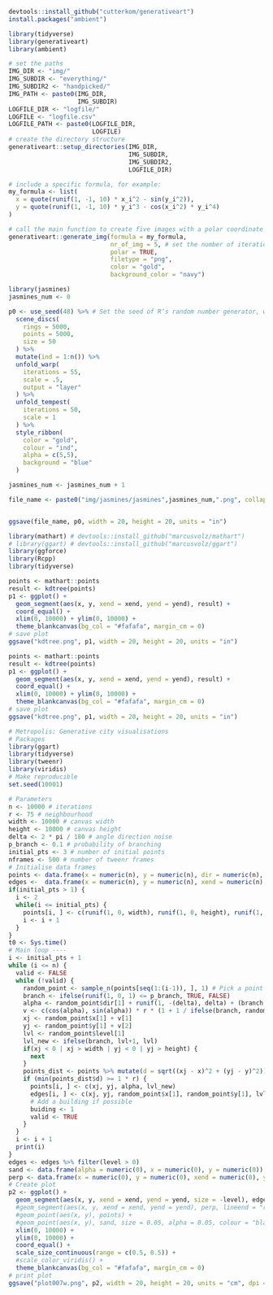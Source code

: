 
```r
devtools::install_github("cutterkom/generativeart")
install.packages("ambient")
```

```r
library(tidyverse)
library(generativeart) 
library(ambient)
```
```r

# set the paths
IMG_DIR <- "img/"
IMG_SUBDIR <- "everything/"
IMG_SUBDIR2 <- "handpicked/"
IMG_PATH <- paste0(IMG_DIR, 
                   IMG_SUBDIR)
LOGFILE_DIR <- "logfile/"
LOGFILE <- "logfile.csv"
LOGFILE_PATH <- paste0(LOGFILE_DIR, 
                       LOGFILE)
# create the directory structure
generativeart::setup_directories(IMG_DIR, 
                                 IMG_SUBDIR, 
                                 IMG_SUBDIR2, 
                                 LOGFILE_DIR)
```
```r
# include a specific formula, for example:
my_formula <- list(
  x = quote(runif(1, -1, 10) * x_i^2 - sin(y_i^2)),
  y = quote(runif(1, -1, 10) * y_i^3 - cos(x_i^2) * y_i^4)
)
```
```r
# call the main function to create five images with a polar coordinate system
generativeart::generate_img(formula = my_formula, 
                            nr_of_img = 5, # set the number of iterations
                            polar = TRUE, 
                            filetype = "png", 
                            color = "gold", 
                            background_color = "navy")
```

```r
library(jasmines)
jasmines_num <- 0
```
```r
p0 <- use_seed(48) %>% # Set the seed of R‘s random number generator, which is useful for creating simulations or random objects that can be reproduced.
  scene_discs(
    rings = 5000, 
    points = 5000, 
    size = 50
  ) %>%
  mutate(ind = 1:n()) %>%
  unfold_warp(
    iterations = 55,
    scale = .5, 
    output = "layer" 
  ) %>%
  unfold_tempest(
    iterations = 50,
    scale = 1
  ) %>%
  style_ribbon(
    color = "gold",
    colour = "ind",
    alpha = c(5,5),
    background = "blue"
  )

jasmines_num <- jasmines_num + 1

file_name <- paste0("img/jasmines/jasmines",jasmines_num,".png", collapse='","')


ggsave(file_name, p0, width = 20, height = 20, units = "in")
```


```r
library(mathart) # devtools::install_github("marcusvolz/mathart")
# library(ggart) # devtools::install_github("marcusvolz/ggart")
library(ggforce)
library(Rcpp)
library(tidyverse)
```
```r
points <- mathart::points
result <- kdtree(points)
p1 <- ggplot() +
  geom_segment(aes(x, y, xend = xend, yend = yend), result) +
  coord_equal() +
  xlim(0, 10000) + ylim(0, 10000) +
  theme_blankcanvas(bg_col = "#fafafa", margin_cm = 0)
# save plot
ggsave("kdtree.png", p1, width = 20, height = 20, units = "in")
```
```r
points <- mathart::points
result <- kdtree(points)
p1 <- ggplot() +
  geom_segment(aes(x, y, xend = xend, yend = yend), result) +
  coord_equal() +
  xlim(0, 10000) + ylim(0, 10000) +
  theme_blankcanvas(bg_col = "#fafafa", margin_cm = 0)
# save plot
ggsave("kdtree.png", p1, width = 20, height = 20, units = "in")
```


```r
# Metropolis: Generative city visualisations
# Packages
library(ggart)
library(tidyverse)
library(tweenr)
library(viridis)
# Make reproducible
set.seed(10001)
```
```r
# Parameters
n <- 10000 # iterations
r <- 75 # neighbourhood
width <- 10000 # canvas width
height <- 10000 # canvas height
delta <- 2 * pi / 180 # angle direction noise
p_branch <- 0.1 # probability of branching
initial_pts <- 3 # number of initial points
nframes <- 500 # number of tweenr frames
# Initialise data frames
points <- data.frame(x = numeric(n), y = numeric(n), dir = numeric(n), level = integer(n))
edges <-  data.frame(x = numeric(n), y = numeric(n), xend = numeric(n), yend = numeric(n), level = integer(n))
if(initial_pts > 1) {
  i <- 2
  while(i <= initial_pts) {
    points[i, ] <- c(runif(1, 0, width), runif(1, 0, height), runif(1, -2*pi, 2*pi), 1)
    i <- i + 1
  }
}
t0 <- Sys.time()
# Main loop ----
i <- initial_pts + 1
while (i <= n) {
  valid <- FALSE
  while (!valid) {
    random_point <- sample_n(points[seq(1:(i-1)), ], 1) # Pick a point at random
    branch <- ifelse(runif(1, 0, 1) <= p_branch, TRUE, FALSE)
    alpha <- random_point$dir[1] + runif(1, -(delta), delta) + (branch * (ifelse(runif(1, 0, 1) < 0.5, -1, 1) * pi/2))
    v <- c(cos(alpha), sin(alpha)) * r * (1 + 1 / ifelse(branch, random_point$level[1]+1, random_point$level[1])) # Create directional vector
    xj <- random_point$x[1] + v[1]
    yj <- random_point$y[1] + v[2]
    lvl <- random_point$level[1]
    lvl_new <- ifelse(branch, lvl+1, lvl)
    if(xj < 0 | xj > width | yj < 0 | yj > height) {
      next
    }
    points_dist <- points %>% mutate(d = sqrt((xj - x)^2 + (yj - y)^2))
    if (min(points_dist$d) >= 1 * r) {
      points[i, ] <- c(xj, yj, alpha, lvl_new)
      edges[i, ] <- c(xj, yj, random_point$x[1], random_point$y[1], lvl_new)
      # Add a building if possible
      buiding <- 1
      valid <- TRUE
    }
  }
  i <- i + 1
  print(i)
}
edges <- edges %>% filter(level > 0)
sand <- data.frame(alpha = numeric(0), x = numeric(0), y = numeric(0))
perp <- data.frame(x = numeric(0), y = numeric(0), xend = numeric(0), yend = numeric(0))
# Create plot
p2 <- ggplot() +
  geom_segment(aes(x, y, xend = xend, yend = yend, size = -level), edges, lineend = "round") +
  #geom_segment(aes(x, y, xend = xend, yend = yend), perp, lineend = "round", alpha = 0.15) +
  #geom_point(aes(x, y), points) +
  #geom_point(aes(x, y), sand, size = 0.05, alpha = 0.05, colour = "black") +
  xlim(0, 10000) +
  ylim(0, 10000) +
  coord_equal() +
  scale_size_continuous(range = c(0.5, 0.5)) +
  #scale_color_viridis() +
  theme_blankcanvas(bg_col = "#fafafa", margin_cm = 0)
# print plot
ggsave("plot007w.png", p2, width = 20, height = 20, units = "cm", dpi = 300)
```

